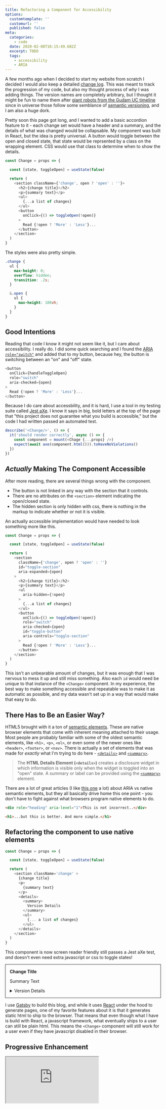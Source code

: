 ```yaml
---
title: Refactoring a Component for Accessibility
options:
  customtemplate: ''
  customurl: ''
  published: false
meta:
  categories:
    - code
  date: 2020-02-08T16:15:49.682Z
  excerpt: TODO
  tags:
    - accessibility
    - ARIA
---
```

A few months ago when I decided to start my website from scratch I decided I would also keep a detailed [change log](/changes). This was meant to track the progression of my code, but also my thought process of *why* I was adding things. The version names are completely arbitrary, but I thought it might be fun to name them after [giant robots from the Gudam UC timeline](https://gundam.fandom.com/wiki/RX-78_Gundam_Series) since in universe those follow some semblance of [semantic versioning](https://semver.org/), and I am also a huge dork.

Pretty soon this page got long, and I wanted to add a basic accordion feature to it - each change set would have a header and a summary, and the details of what was changed would be collapsable. My component was built in React, but the idea is pretty universal. A button would toggle between the open and closed state, that state would be reprsented by a class on the wrapping element. CSS would use that class to determine when to show the details.

```javascript
const Change = props => {

  const [state, toggleOpen] = useState(false)

  return (
    <section className={'change', open ? 'open' : ''}>
      <h2>{change title}</h2>
      <p>{summary text}</p>
      <ul>
        {...a list of changes}
      </ul>
      <button 
        onClick={() => toggleOpen(!open)}
      >
        Read {!open ? 'More' : 'Less'}...
      </button>
    </section>
  )
}
```

The styles were also pretty simple.

```scss
.change {
  ul {
    max-height: 0;
    overflow: hidden;
    transition: .2s;
  }

  &.open {    
    ul {
      max-height: 100vh;
    }
  }
}
```

## Good Intentions

Reading that code I know it might not seem like it, but I care about accessibility. I really do. I did some quick searching and I found the [ARIA](https://developer.mozilla.org/en-US/docs/Web/Accessibility/ARIA) [`role="switch"`](https://developer.mozilla.org/en-US/docs/Web/Accessibility/ARIA/Roles/Switch_role) and added that to my button, because hey, the button is switching between an "on" and "off" state.

```javascript
<button 
  onClick={handleToggleOpen}
  role="switch"
  aria-checked={open}
>
  Read {!open ? 'More' : 'Less'}...
</button>
```

Because I do care about accessbility, and it is hard, I use a tool in my testing suite called [Jest aXe](https://www.npmjs.com/package/jest-axe). I know it says in big, bold letters at the top of the page that "this project does not guarantee what you build is accessible," but the code I had written passed an automated test.

```javascript
describe('<Change/>', () => {
  it('should render correctly', async () => {
    const component = mount(<Chage {...props} />)
    expect(await axe(component.html())).toHaveNoViolations()
  })
})
```

## *Actually* Making The Component Accessible

After more reading, there are several things wrong with the component.

* The button is not linked in any way with the section that it controls.
* There are no attributes on the `<section>` element indicating the open/closed state.
* The hidden section is only hidden with css, there is nothing in the markup to indicate whether or not it is visible.

An actually accessible implementation would have needed to look something more like this.

```javascript
const Change = props => {

  const [state, toggleOpen] = useState(false)

  return (
    <section 
      className={'change', open ? 'open' : ''}
      id="toggle-section"
      aria-expanded={open}
    >
      <h2>{change title}</h2>
      <p>{summary text}</p>
      <ul
        aria-hidden={!open}
      >
        {...a list of changes}
      </ul>
      <button 
        onClick={() => toggleOpen(!open)}
        role="switch"
        aria-checked={open}
        id="toggle-button"
        aria-controls="toggle-section"
      >
        Read {!open ? 'More' : 'Less'}...
      </button>
    </section>
  )
}
```

This isn't an unbearable amount of changes, but it was enough that I was nervous to mess it up and still miss something. Also each `id` would need be unique to that instance of the `<Change>` component. In my experience, the best way to make something accessible and repeatable was to make it as automatic as possible, and my data wasn't set up in a way that would make that easy to do.

## There Has to Be an Easier Way?

HTML5 brought with it a ton of [semantic elements](https://developer.mozilla.org/en-US/docs/Glossary/Semantics#Semantic_elements). These are native browser elements that come with inherent meaning attached to their usage. Most people are probably familiar with some of the oldest semantic elements, like `<h1>,` `<p>`, `<ol>`, or even some of the newer ones like `<header>`, `<footer>`, or `<nav>`. There is actually a set of elements that was made for *exactly* what I'm trying to do here - [`<details>`](https://developer.mozilla.org/en-US/docs/Web/HTML/Element/details) and [`<summary>`](https://developer.mozilla.org/en-US/docs/Web/HTML/Element/summary).

> The **HTML Details Element (`<details>`)** creates a disclosure widget in which information is visible only when the widget is toggled into an "open" state. A summary or label can be provided using the [`<summary>`](https://developer.mozilla.org/en-US/docs/Web/HTML/Element/summary "The HTML Disclosure Summary element (\<summary>) element specifies a summary, caption, or legend for a \<details> element's disclosure box.") element.

There are a lot of great articles (I like [this one](https://css-tricks.com/why-how-and-when-to-use-semantic-html-and-aria/) a lot) about ARIA vs native semantic elements, but they all basically drive home this one point - you don't have to fight against what browsers program native elements to do.

```html
<div role="heading" aria-level="1">This is not incorrect..</div>

<h1>...but this is better. And more simple.</h1>
```

## Refactoring the component to use native elements

```javascript
const Change = props => {

  const [state, toggleOpen] = useState(false)

  return (
    <section className='change' >
      {change title}
      <p>
        {summary text}
      </p>
      <details>
        <summary>
          Version Details
        </summary>
        <ul>
          {... a list of changes}
        </ul>
      </details>
    </section>
  )
}
```

This component is now screen reader friendly still passes a Jest aXe test, *and* doesn't even need extra javascript or css to toggle states!

<section class="change" style="border: 1px solid currentColor; padding: 1em;">
  <strong>Change Title</strong>
  <p>
    Summary Text
  </p>
  <details>
    <summary>
      Version Details
    </summary>
    <ul>
      <li>a</li>
      <li>list</li>
      <li>of</li>
      <li>changes</li>
    </ul>
  </details>
</section>

I use [Gatsby](https://www.gatsbyjs.org/) to build this blog, and while it uses [React](https://reactjs.org/) under the hood to generate pages, one of my favorite features about it is that it generates static html to ship to the browser. That means that even though what I have is build with React, a javascript framework, what eventually ships to a user can still be plain html. This means the `<Change>` component will still work for a user even if they have javascript disabled in their browser.

## Progressive Enhancement

<iframe data-aspect-ratio="4/3" title="html 5 detail animate" src="https://codepen.io/ryanfiller/embed/wvaBVJP?default-tab=css,result" loading="lazy"></iframe>
